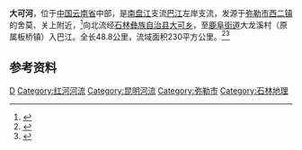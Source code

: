 {{Infobox River
  | river_name      = 大可河
  | image_name      =
  | image_size      = 
  | caption         = 
  | origin          = [[云南省|云南省]][[弥勒市|弥勒市]][[西二镇|西二镇]]舍莫、关上
  | mouth           = 云南省[[石林彝族自治县|石林彝族自治县]][[鹿阜街道|鹿阜街道]]大龙溪村[[巴江_(南盘江)|巴江]]
  | basin_countries = {{PRC}}
  | length          = 48.8 km
  | elevation       = 
  | mouth_elevation = 
  | discharge       = 
  | watershed       = 230 km<sup>2</sup>
}}
'''大可河'''，位于[[中国|中国]][[云南省|云南省]]中部，是[[南盘江|南盘江]]支流[[巴江_(南盘江)|巴江]]左岸支流，发源于[[弥勒市|弥勒市]][[西二镇|西二镇]]的舍莫、关上附近，<ref>{{cite book zh |author=昆明市路南彝族自治县志编纂委员会|title=《路南彝族自治县志》 |format=M |edition=1 |location=昆明 |publisher=云南民族出版社 |date=1996|pages=83页 |id= ISBN 7-5367-1294-4}}</ref>向北流经[[石林彝族自治县|石林彝族自治县]][[大可乡|大可乡]]，至[[鹿阜街道|鹿阜街道]]大龙溪村（原属板桥镇）入巴江。全长48.8公里，流域面积230平方公里。<ref name="中国河湖大典">{{cite book zh |author=《[[中国河湖大典|中国河湖大典]]》编纂委员会 |title=《中国河湖大典·珠江卷》 |format=M |edition=1 |location=北京 |publisher=中国水利水电出版社 |date=2013年1月 |pages=20页 |id= ISBN 978-7-5170-0561-2}}</ref><ref name="土地志-26">{{cite book |author=石林彝族自治县土地管理局 |title=《石林彝族自治县土地志》 |url= |location=[[昆明市|昆明]] |publisher=[[云南民族出版社|云南民族出版社]] |page=26 |date=2000年 |isbn=7-5367-1965-5 }}</ref>
==参考资料==
{{reflist}}
[[Category:南盤江水系|D]]
[[Category:红河河流|Category:红河河流]]
[[Category:昆明河流|Category:昆明河流]]
[[Category:弥勒市|Category:弥勒市]]
[[Category:石林地理|Category:石林地理]]